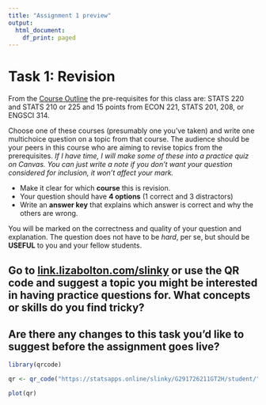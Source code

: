 ```yaml
---
title: "Assignment 1 preview"
output:
  html_document:
    df_print: paged
---
```


# Task 1: Revision

From the [Course Outline](https://courseoutline.auckland.ac.nz/dco/course/STATS/369/1235) the pre-requisites for this class are: STATS 220 and STATS 210 or 225 and 15 points from ECON 221, STATS 201, 208, or ENGSCI 314.

Choose one of these courses (presumably one you've taken) and write one multichoice question on a topic from that course. The audience should be your peers in this course who are aiming to revise topics from the prerequisites. *If I have time, I will make some of these into a practice quiz on Canvas. You can just write a note if you don't want your question considered for inclusion, it won't affect your mark.*

* Make it clear for which **course** this is revision.
* Your question should have **4 options** (1 correct and 3 distractors)
* Write an **answer key** that explains which answer is correct and why the others are wrong.

You will be marked on the correctness and quality of your question and explanation. The question does not have to be *hard*, per se, but should be **USEFUL** to you and your fellow students. 

## Go to [link.lizabolton.com/slinky](http://link.lizabolton.com/slinky) or use the QR code and suggest a topic you might be interested in having practice questions for. What concepts or skills do you find tricky? 

## Are there any changes to this task you'd like to suggest before the assignment goes live?

```r
library(qrcode)

qr <- qr_code("https://statsapps.online/slinky/G291726211GT2H/student/")

plot(qr)

```

